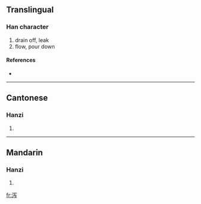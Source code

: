 {{also|瀉}}
==Translingual==

===Han character===
{{Han char|rn=85|rad=水|as=05|sn=8|four=|canj=水月卜一 (EBYM)}}

# drain off, leak
# flow, pour down

====References====
* {{Han ref|kx=0619.121|hdz=31595.020|uh=6CFB|ud=27899}}

----

==Cantonese==

===Hanzi===
{{yue-hanzi|jyut=|y=se3}}

# {{defn|Cantonese}}

----

==Mandarin==

===Hanzi===
{{cmn-hanzi|tra=瀉|pin=[[bō]] ([[bo1]]), [[xiè]] ([[xie4]])|wg=po<sup>1</sup>, hsieh<sup>4</sup>}}

# {{defn|Mandarin}}

[[fr:泻]]